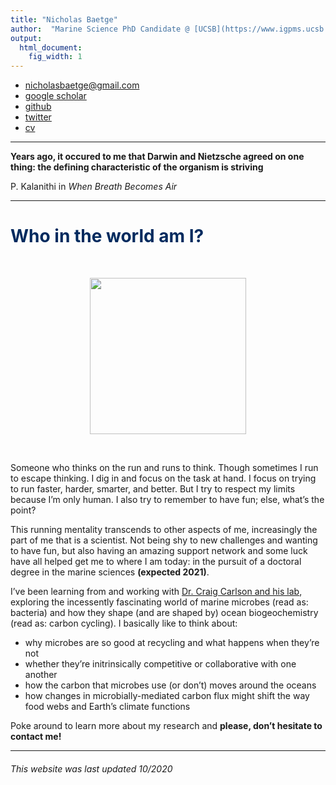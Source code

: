 ```yaml
---
title: "Nicholas Baetge"
author:  "Marine Science PhD Candidate @ [UCSB](https://www.igpms.ucsb.edu)"
output:
  html_document:
    fig_width: 1
---
```


* <nicholasbaetge@gmail.com>
* [google scholar](https://scholar.google.com/citations?user=Ca8wN7sAAAAJ&hl=en) 
* [github](https://github.com/nbaetge)
* [twitter](https://twitter.com/nbaetge91)
* [cv](https://github.com/nbaetge/nbaetge.github.io/raw/gh-pages/vitae.pdf)

----

**Years ago, it occured to me that Darwin and Nietzsche agreed on one thing: the defining characteristic of the organism is striving**

P. Kalanithi in _When Breath Becomes Air_


----


# <span style="color: #002A5E;">**Who in the world am I?**</span>

<br>

<center><img src="images/home_portrait.jpeg" width="250px"></center>  

<br>

Someone who thinks on the run and runs to think. Though sometimes I run to escape thinking. I dig in and focus on the task at hand. I focus on trying to run faster, harder, smarter, and better. But I try to respect my limits because I'm only human. I also try to remember to have fun; else, what's the point? 

This running mentality transcends to other aspects of me, increasingly the part of me that is a scientist. Not being shy to new challenges and  wanting to have fun, but also having an amazing support network and some luck have all helped get me to where I am today: in the pursuit of a doctoral degree in the marine sciences **(expected 2021)**.

I've been learning from and working with [Dr. Craig Carlson and his lab](https://labs.eemb.ucsb.edu/carlson/craig/), exploring the incessently fascinating world of marine microbes (read as: bacteria) and how they shape (and are shaped by) ocean biogeochemistry (read as: carbon cycling). I basically like to think about: 

- why microbes are so good at recycling and what happens when they're not
- whether they're initrinsically competitive or collaborative with one another
- how the carbon that microbes use (or don't) moves around the oceans
- how changes in microbially-mediated carbon flux might shift the way food webs and Earth's climate functions

Poke around to learn more about my research and **please, don't hesitate to contact me!** 


----

###### This website was last updated 10/2020





